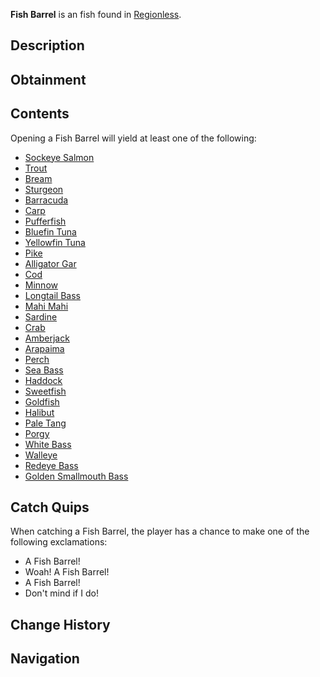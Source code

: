 {{FishInfobox
|image          = Fish Barrel.png
|rarity         = Uncommon
|sea            = First Sea
|location       = [[Regionless]]
|sublocation    = 
|sources        = Fishing Rod
|radar_location = 
|xp             = 40
|weather        = 
|time           = 
|season         = 
|bait           = Magnet
|base_weight    = 15
|base_value     = 80
|weight_range   = 0
|base_chance    = 12
|base_resil     = 110
}}
'''Fish Barrel''' is an {{Rarity|Uncommon}} fish found in [[Regionless]].

== Description ==
{{Description|A large wooden barrel with iron hoops. The barrel filled with a large array of ocean and freshwater fish that all seem pretty fresh. Therefore, finders keeps?- Opening it might give you an assortment of fish|Bestiary Entry}}

== Obtainment ==
{{Description|Fallen off of a fishing boat.|Bestiary Hint}}
{{Fish Availability|
Ancient Archives
Ancient Isle/Surrounding Ocean
Cryogenic Canal
Forsaken Shores/Coral Reef
Forsaken Shores/Freshwater Pond
Forsaken Shores/Surrounding Ocean
Frigid Cavern
Glacial Grotto
Grand Reef
Lucky Event/Blarney McBreeze
Lucky Event/O'Mango Goldgrin
Lucky Event/Plumrick O'Luck
Lucky Event/Rowdy McCharm
Lucky Event/Sunny O'Coin
Moosewood/Seaweed and Mini-Island
Moosewood/Surrounding Ocean
Northern Summit/Surrounding Ocean
Ocean
Ocean/Strange Whirlpool
Ocean/The Arch
Overgrowth Caves
Snowcap Island/Surrounding Ocean
Sunstone Island/Crate Cave
Terrapin Island/Olm Cave
Terrapin Island/Surrounding Ocean
|top_rods      = 
Magnet Rod\367035.02\369490.76;
Krampus's Rod\173291.44\160930.72;
Leviathan's Fang Rod\168372.97\228169.21;
Magma Rod\168366.38\156356.96;
No-Life Rod\156056.07\205740.2;
Plastic Rod\153895.6\145460.58;
Trident Rod\148075.8\217422.69;
Free Spirit Rod\147269.65\216239;
Seraphic Rod\151745.22\215994.11;
Tempest Rod\150102.04\213401.75;
Rod Of The Depths\137480.02\194276.41;
Ethereal Prism Rod\151006.84\210156.23;
Rod Of The Forgotten Fang\149465.52\198175.61;
Challenger's Rod\147611.1\197318.29;
Rod Of The Exalted One\137407.74\194811.96;
Zeus Rod\134889.35\185403.85;
Verdant Shear Rod\133950.19\185730.66;
Depthseeker Rod\133599.44\171838.66;
Avalanche Rod\132986.61\164057.14;
Blazebringer Rod\132200.81\176548.82;
Volcanic Rod\128442.47\168002.84;
Steady Rod\46741.85\59792.27
|recommended   = Magnet Rod
}}

== Contents ==
Opening a Fish Barrel will yield at least one of the following:
* [[Sockeye Salmon]]
* [[Trout]]
* [[Bream]]
* [[Sturgeon]]
* [[Barracuda]]
* [[Carp]]
* [[Pufferfish]]
* [[Bluefin Tuna]]
* [[Yellowfin Tuna]]
* [[Pike]]
* [[Alligator Gar]]
* [[Cod]]
* [[Minnow]]
* [[Longtail Bass]]
* [[Mahi Mahi]]
* [[Sardine]]
* [[Crab]]
* [[Amberjack]]
* [[Arapaima]]
* [[Perch]]
* [[Sea Bass]]
* [[Haddock]]
* [[Sweetfish]]
* [[Goldfish]]
* [[Halibut]]
* [[Pale Tang]]
* [[Porgy]]
* [[White Bass]]
* [[Walleye]]
* [[Redeye Bass]]
* [[Golden Smallmouth Bass]]

== Catch Quips ==
When catching a Fish Barrel, the player has a chance to make one of the following exclamations:
* A Fish Barrel!
* Woah! A Fish Barrel!
* A Fish Barrel!
* Don't mind if I do!

== Change History ==
{{Change History|{{subst:Current Version}}}}

== Navigation ==
{{Fish Navbox|Regionless}}